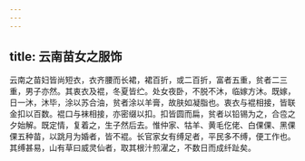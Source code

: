 ```yaml
---
---
---
```

title: 云南苗女之服饰
---



云南之苗妇皆尚短衣，衣齐腰而长裙，裙百折，或二百折，富者五重，贫者二三重，男子亦然。其衷衣及裩，冬夏皆纻。处女夜卧，不脱不沐，临嫁方沐。既嫁，日一沐，沐毕，涂以苏合油，贫者涂以羊膏，故肤如凝脂也。衷衣与裩相接，皆联金扣以百数。裩口与袜相接，亦密缀以扣。扣皆圆而扁，贫者以铅锡为之，合卺之夕始解。既定情，复着之，生子然后去。惟仲家、牯羊、黄毛仡佬、白倮倮、黑倮倮五种苗，以跳月为婚者，皆不裩。长官家女有缚足者，平民多不缚，便工作也。其缚甚易，山有草曰威灵仙者，取其根汁煎濯之，不数日而成纤趾矣。